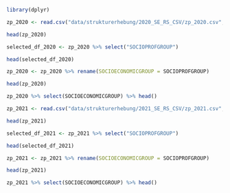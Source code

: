 ```r
library(dplyr)

zp_2020 <- read.csv("data/strukturerhebung/2020_SE_RS_CSV/zp_2020.csv", sep = ';')

head(zp_2020)
```

```r
selected_df_2020 <- zp_2020 %>% select("SOCIOPROFGROUP")

head(selected_df_2020)
```

```r
zp_2020 <- zp_2020 %>% rename(SOCIOECONOMICGROUP = SOCIOPROFGROUP)

head(zp_2020)
```

```r
zp_2020 %>% select(SOCIOECONOMICGROUP) %>% head()
```

```r
zp_2021 <- read.csv("data/strukturerhebung/2021_SE_RS_CSV/zp_2021.csv", sep = ';')

head(zp_2021)
```

```r
selected_df_2021 <- zp_2021 %>% select("SOCIOPROFGROUP")

head(selected_df_2021)
```

```r
zp_2021 <- zp_2021 %>% rename(SOCIOECONOMICGROUP = SOCIOPROFGROUP)

head(zp_2021)
```

```r
zp_2021 %>% select(SOCIOECONOMICGROUP) %>% head()
```




